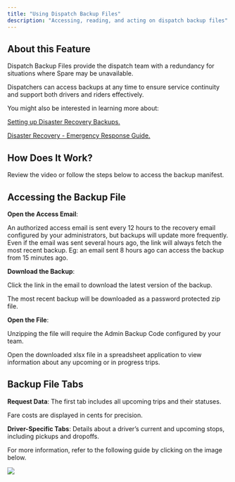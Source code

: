 ```yaml
---
title: "Using Dispatch Backup Files"
description: "Accessing, reading, and acting on dispatch backup files"
---
```


## About this Feature

Dispatch Backup Files provide the dispatch team with a redundancy for situations where Spare may be unavailable. 

Dispatchers can access backups at any time to ensure service continuity and support both drivers and riders effectively.

You might also be interested in learning more about:

[Setting up Disaster Recovery Backups.](https://help.sparelabs.com/en/articles/10134588-setting-up-disaster-recovery-backups)

[Disaster Recovery - Emergency Response Guide.](https://drive.google.com/file/d/1KXtfZy70AGhM48QElJGMvxnwqMAV3Shx/view?usp=sharing)

## How Does It Work?

Review the video or follow the steps below to access the backup manifest.

## Accessing the Backup File

**Open the Access Email**: 

An authorized access email is sent every 12 hours to the recovery email configured by your administrators, but backups will update more frequently. Even if the email was sent several hours ago, the link will always fetch the most recent backup. Eg: an email sent 8 hours ago can access the backup from 15 minutes ago.

**Download the Backup**:

Click the link in the email to download the latest version of the backup.

The most recent backup will be downloaded as a password protected zip file.

**Open the File**:

Unzipping the file will require the Admin Backup Code configured by your team.

Open the downloaded xlsx file in a spreadsheet application to view information about any upcoming or in progress trips.

## Backup File Tabs

**Request Data**: The first tab includes all upcoming trips and their statuses. 

Fare costs are displayed in cents for precision.

**Driver-Specific Tabs**: Details about a driver’s current and upcoming stops, including pickups and dropoffs.

For more information, refer to the following guide by clicking on the image below.

[![](https://downloads.intercomcdn.com/i/o/wyxobwoi/1421538782/9a836ba248d52cdb516b8f0ff5a8/Screenshot+2025-03-13+at+1_40_24%E2%80%AFPM.png?expires=1753820100&signature=be4d97ff355972d0540b60a2305c70dfffcf52ea216319432b3c9369f347b729&req=dSQlF8x9lYZXW%2FMW1HO4zUGN13fmkU604YKNT1%2ByDbJa%2Bp05va2HCaQZoHIH%0AlGov%0A)](https://drive.google.com/file/d/1Un1Sb4aJ3c4haystzqXeVa_i71-fMT5h/view)
